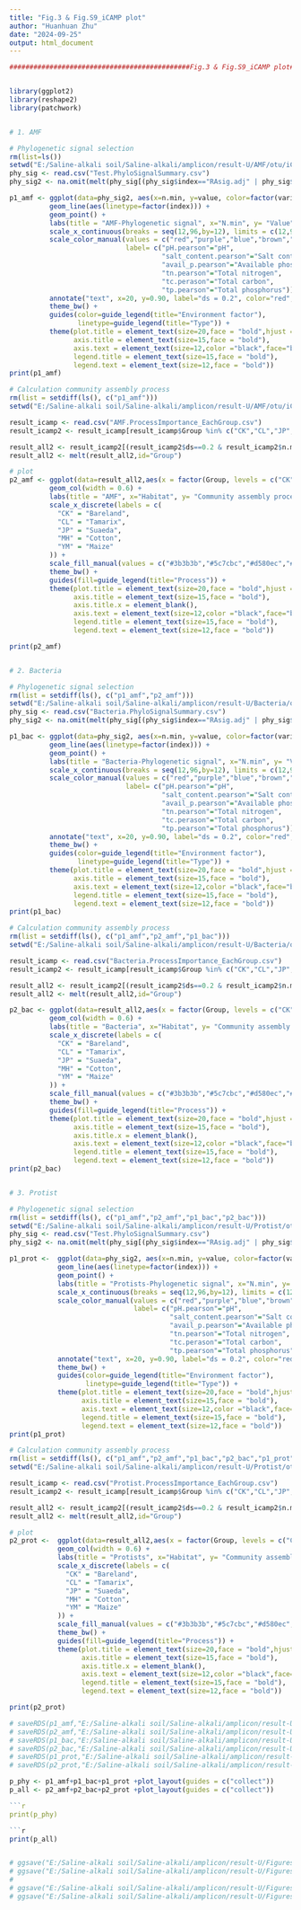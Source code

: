 ---
title: "Fig.3 & Fig.S9_iCAMP plot"
author: "Huanhuan Zhu"
date: "2024-09-25"
output: html_document
---

```{r,fig.align='center', fig.height=4, fig.width=6}
#############################################Fig.3 & Fig.S9_iCAMP plot#########################################


library(ggplot2)
library(reshape2)
library(patchwork)


# 1. AMF

# Phylogenetic signal selection
rm(list=ls())
setwd("E:/Saline-alkali soil/Saline-alkali/amplicon/result-U/AMF/otu/iCAMP2/output0/")
phy_sig <- read.csv("Test.PhyloSignalSummary.csv")
phy_sig2 <- na.omit(melt(phy_sig[(phy_sig$index=="RAsig.adj" | phy_sig$index=="MeanR"),c(2:3,6:11)], id=c("n.min","index")))

p1_amf <- ggplot(data=phy_sig2, aes(x=n.min, y=value, color=factor(variable))) +
          geom_line(aes(linetype=factor(index))) +
          geom_point() +
          labs(title = "AMF-Phylogenetic signal", x="N.min", y= "Value") +
          scale_x_continuous(breaks = seq(12,96,by=12), limits = c(12,96)) +
          scale_color_manual(values = c("red","purple","blue","brown","darkgreen","darkblue"),
                             label= c("pH.pearson"="pH",
                                      "salt_content.pearson"="Salt content",
                                      "avail_p.pearson"="Available phosphorus",
                                      "tn.pearson"="Total nitrogen",
                                      "tc.perason"="Total carbon",
                                      "tp.pearson"="Total phosphorus")) +
          annotate("text", x=20, y=0.90, label="ds = 0.2", color="red", size=5) +
          theme_bw() +
          guides(color=guide_legend(title="Environment factor"),
                 linetype=guide_legend(title="Type")) +
          theme(plot.title = element_text(size=20,face = "bold",hjust = 0.5),
                axis.title = element_text(size=15,face = "bold"),
                axis.text = element_text(size=12,color ="black",face="bold"),
                legend.title = element_text(size=15,face = "bold"),
                legend.text = element_text(size=12,face = "bold"))
print(p1_amf)

# Calculation community assembly process
rm(list = setdiff(ls(), c("p1_amf")))
setwd("E:/Saline-alkali soil/Saline-alkali/amplicon/result-U/AMF/otu/iCAMP2/output/")

result_icamp <- read.csv("AMF.ProcessImportance_EachGroup.csv")
result_icamp2 <- result_icamp[result_icamp$Group %in% c("CK","CL","JP","YM","MH"), ]

result_all2 <- result_icamp2[(result_icamp2$ds==0.2 & result_icamp2$n.min==72),c(5:10)]
result_all2 <- melt(result_all2,id="Group")

# plot
p2_amf <- ggplot(data=result_all2,aes(x = factor(Group, levels = c("CK","JP","CL","MH","YM")), y = as.numeric(value),fill = factor(variable))) +
          geom_col(width = 0.6) +
          labs(title = "AMF", x="Habitat", y= "Community assembly process (%)") +
          scale_x_discrete(labels = c(
            "CK" = "Bareland",
            "CL" = "Tamarix",
            "JP" = "Suaeda",
            "MH" = "Cotton",
            "YM" = "Maize"
          )) +
          scale_fill_manual(values = c("#3b3b3b","#5c7cbc","#d580ec","#47ced1","#fde725")) +
          theme_bw() +
          guides(fill=guide_legend(title="Process")) +
          theme(plot.title = element_text(size=20,face = "bold",hjust = 0.5),
                axis.title = element_text(size=15,face = "bold"),
                axis.title.x = element_blank(),
                axis.text = element_text(size=12,color ="black",face="bold"),
                legend.title = element_text(size=15,face = "bold"),
                legend.text = element_text(size=12,face = "bold"))

print(p2_amf)


# 2. Bacteria

# Phylogenetic signal selection
rm(list = setdiff(ls(), c("p1_amf","p2_amf")))
setwd("E:/Saline-alkali soil/Saline-alkali/amplicon/result-U/Bacteria/otu/iCAMP2/output0/")
phy_sig <- read.csv("Bacteria.PhyloSignalSummary.csv")
phy_sig2 <- na.omit(melt(phy_sig[(phy_sig$index=="RAsig.adj" | phy_sig$index=="MeanR"),c(2:3,6:11)], id=c("n.min","index")))

p1_bac <- ggplot(data=phy_sig2, aes(x=n.min, y=value, color=factor(variable))) +
          geom_line(aes(linetype=factor(index))) +
          geom_point() +
          labs(title = "Bacteria-Phylogenetic signal", x="N.min", y= "Value") +
          scale_x_continuous(breaks = seq(12,96,by=12), limits = c(12,96)) +
          scale_color_manual(values = c("red","purple","blue","brown","darkgreen","darkblue"),
                             label= c("pH.pearson"="pH",
                                      "salt_content.pearson"="Salt content",
                                      "avail_p.pearson"="Available phosphorus",
                                      "tn.pearson"="Total nitrogen",
                                      "tc.perason"="Total carbon",
                                      "tp.pearson"="Total phosphorus")) +
          annotate("text", x=20, y=0.90, label="ds = 0.2", color="red", size=5) +
          theme_bw() +
          guides(color=guide_legend(title="Environment factor"),
                 linetype=guide_legend(title="Type")) +
          theme(plot.title = element_text(size=20,face = "bold",hjust = 0.5),
                axis.title = element_text(size=15,face = "bold"),
                axis.text = element_text(size=12,color ="black",face="bold"),
                legend.title = element_text(size=15,face = "bold"),
                legend.text = element_text(size=12,face = "bold"))
print(p1_bac)

# Calculation community assembly process
rm(list = setdiff(ls(), c("p1_amf","p2_amf","p1_bac")))
setwd("E:/Saline-alkali soil/Saline-alkali/amplicon/result-U/Bacteria/otu/iCAMP2/output/")

result_icamp <- read.csv("Bacteria.ProcessImportance_EachGroup.csv")
result_icamp2 <- result_icamp[result_icamp$Group %in% c("CK","CL","JP","YM","MH"), ]

result_all2 <- result_icamp2[(result_icamp2$ds==0.2 & result_icamp2$n.min==36),c(5:10)]
result_all2 <- melt(result_all2,id="Group")

p2_bac <- ggplot(data=result_all2,aes(x = factor(Group, levels = c("CK","JP","CL","MH","YM")), y = as.numeric(value),fill = factor(variable))) +
          geom_col(width = 0.6) +
          labs(title = "Bacteria", x="Habitat", y= "Community assembly process (%)") +
          scale_x_discrete(labels = c(
            "CK" = "Bareland",
            "CL" = "Tamarix",
            "JP" = "Suaeda",
            "MH" = "Cotton",
            "YM" = "Maize"
          )) +
          scale_fill_manual(values = c("#3b3b3b","#5c7cbc","#d580ec","#47ced1","#fde725")) +
          theme_bw() +
          guides(fill=guide_legend(title="Process")) +
          theme(plot.title = element_text(size=20,face = "bold",hjust = 0.5),
                axis.title = element_text(size=15,face = "bold"),
                axis.title.x = element_blank(),
                axis.text = element_text(size=12,color ="black",face="bold"),
                legend.title = element_text(size=15,face = "bold"),
                legend.text = element_text(size=12,face = "bold"))
print(p2_bac)


# 3. Protist

# Phylogenetic signal selection
rm(list = setdiff(ls(), c("p1_amf","p2_amf","p1_bac","p2_bac")))
setwd("E:/Saline-alkali soil/Saline-alkali/amplicon/result-U/Protist/otu/iCAMP2/output0/")
phy_sig <- read.csv("Test.PhyloSignalSummary.csv")
phy_sig2 <- na.omit(melt(phy_sig[(phy_sig$index=="RAsig.adj" | phy_sig$index=="MeanR"),c(2:3,6:11)], id=c("n.min","index")))

p1_prot <-  ggplot(data=phy_sig2, aes(x=n.min, y=value, color=factor(variable))) +
            geom_line(aes(linetype=factor(index))) +
            geom_point() +
            labs(title = "Protists-Phylogenetic signal", x="N.min", y= "Value") +
            scale_x_continuous(breaks = seq(12,96,by=12), limits = c(12,96)) +
            scale_color_manual(values = c("red","purple","blue","brown","darkgreen","darkblue"),
                               label= c("pH.pearson"="pH",
                                        "salt_content.pearson"="Salt content",
                                        "avail_p.pearson"="Available phosphorus",
                                        "tn.pearson"="Total nitrogen",
                                        "tc.perason"="Total carbon",
                                        "tp.pearson"="Total phosphorus")) +
            annotate("text", x=20, y=0.90, label="ds = 0.2", color="red", size=5) +
            theme_bw() +
            guides(color=guide_legend(title="Environment factor"),
                   linetype=guide_legend(title="Type")) +
            theme(plot.title = element_text(size=20,face = "bold",hjust = 0.5),
                  axis.title = element_text(size=15,face = "bold"),
                  axis.text = element_text(size=12,color ="black",face="bold"),
                  legend.title = element_text(size=15,face = "bold"),
                  legend.text = element_text(size=12,face = "bold"))
print(p1_prot)

# Calculation community assembly process
rm(list = setdiff(ls(), c("p1_amf","p2_amf","p1_bac","p2_bac","p1_prot")))
setwd("E:/Saline-alkali soil/Saline-alkali/amplicon/result-U/Protist/otu/iCAMP2/output1/")

result_icamp <- read.csv("Protist.ProcessImportance_EachGroup.csv")
result_icamp2 <- result_icamp[result_icamp$Group %in% c("CK","CL","JP","YM","MH"), ]

result_all2 <- result_icamp2[(result_icamp2$ds==0.2 & result_icamp2$n.min==96),c(5:10)]
result_all2 <- melt(result_all2,id="Group")

# plot
p2_prot <-  ggplot(data=result_all2,aes(x = factor(Group, levels = c("CK","JP","CL","MH","YM")), y = as.numeric(value),fill = factor(variable))) +
            geom_col(width = 0.6) +
            labs(title = "Protists", x="Habitat", y= "Community assembly process (%)") +
            scale_x_discrete(labels = c(
              "CK" = "Bareland",
              "CL" = "Tamarix",
              "JP" = "Suaeda",
              "MH" = "Cotton",
              "YM" = "Maize"
            )) +
            scale_fill_manual(values = c("#3b3b3b","#5c7cbc","#d580ec","#47ced1","#fde725")) +
            theme_bw() +
            guides(fill=guide_legend(title="Process")) +
            theme(plot.title = element_text(size=20,face = "bold",hjust = 0.5),
                  axis.title = element_text(size=15,face = "bold"),
                  axis.title.x = element_blank(),
                  axis.text = element_text(size=12,color ="black",face="bold"),
                  legend.title = element_text(size=15,face = "bold"),
                  legend.text = element_text(size=12,face = "bold"))

print(p2_prot)

# saveRDS(p1_amf,"E:/Saline-alkali soil/Saline-alkali/amplicon/result-U/Figures/icamp/AMF_phy.rda")
# saveRDS(p2_amf,"E:/Saline-alkali soil/Saline-alkali/amplicon/result-U/Figures/icamp/AMF_process.rda")
# saveRDS(p1_bac,"E:/Saline-alkali soil/Saline-alkali/amplicon/result-U/Figures/icamp/Bac_phy.rda")
# saveRDS(p2_bac,"E:/Saline-alkali soil/Saline-alkali/amplicon/result-U/Figures/icamp/Bac_process.rda")
# saveRDS(p1_prot,"E:/Saline-alkali soil/Saline-alkali/amplicon/result-U/Figures/icamp/Prot_phy.rda")
# saveRDS(p2_prot,"E:/Saline-alkali soil/Saline-alkali/amplicon/result-U/Figures/icamp/Prot_process.rda")

p_phy <- p1_amf+p1_bac+p1_prot +plot_layout(guides = c("collect"))
p_all <- p2_amf+p2_bac+p2_prot +plot_layout(guides = c("collect"))

```{r,fig.align='center', fig.height=4, fig.width=16}

print(p_phy)

```{r,fig.align='center', fig.height=5, fig.width=16}

print(p_all)


# ggsave("E:/Saline-alkali soil/Saline-alkali/amplicon/result-U/Figures/icamp/Phylogeny_signal.svg", p_phy, height = 4, width = 16)
# ggsave("E:/Saline-alkali soil/Saline-alkali/amplicon/result-U/Figures/icamp/Phylogeny_signal.pdf", p_phy, height = 4, width = 16)
# 
# ggsave("E:/Saline-alkali soil/Saline-alkali/amplicon/result-U/Figures/icamp/Process.svg", p_all, height = 5, width = 16)
# ggsave("E:/Saline-alkali soil/Saline-alkali/amplicon/result-U/Figures/icamp/Process.pdf", p_all, height = 5, width = 16)

```
